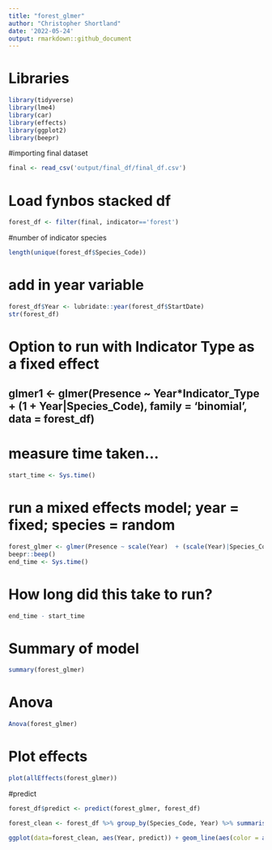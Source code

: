 ```yaml
---
title: "forest_glmer"
author: "Christopher Shortland"
date: '2022-05-24'
output: rmarkdown::github_document
---
```


# Libraries
```r
library(tidyverse)
library(lme4)
library(car)
library(effects)
library(ggplot2)
library(beepr)
```
#importing final dataset
``` r
final <- read_csv('output/final_df/final_df.csv')
```
# Load fynbos stacked df
```r
forest_df <- filter(final, indicator=='forest')
```
#number of indicator species
```r
length(unique(forest_df$Species_Code))
```
# add in year variable
```r
forest_df$Year <- lubridate::year(forest_df$StartDate)
str(forest_df)
```
# Option to run with Indicator Type as a fixed effect
## glmer1 <- glmer(Presence ~ Year*Indicator_Type + (1 + Year|Species_Code), family = 'binomial', data = forest_df)

# measure time taken...
```r
start_time <- Sys.time()
```
# run a mixed effects model; year = fixed; species = random
```r
forest_glmer <- glmer(Presence ~ scale(Year)  + (scale(Year)|Species_Code) + (1|Pentad), family = 'binomial', data = forest_df)
beepr::beep()
end_time <- Sys.time()
```
# How long did this take to run?
```r
end_time - start_time
```
# Summary of model
```r
summary(forest_glmer)
```
# Anova
```r
Anova(forest_glmer)
```
# Plot effects
```r
plot(allEffects(forest_glmer))
```
#predict
```r
forest_df$predict <- predict(forest_glmer, forest_df)

forest_clean <- forest_df %>% group_by(Species_Code, Year) %>% summarise(predict = mean(predict))
```
```r
ggplot(data=forest_clean, aes(Year, predict)) + geom_line(aes(color = as.factor(Species_Code)))
```
